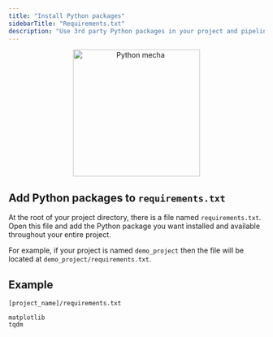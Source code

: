 ```yaml
---
title: "Install Python packages"
sidebarTitle: "Requirements.txt"
description: "Use 3rd party Python packages in your project and pipelines."
---
```

<p align='center'>
<img
  alt="Python mecha"
  src="https://github.com/mage-ai/assets/blob/main/development/python-package.png?raw=true"
  width="250"
></img>
</p>

## Add Python packages to `requirements.txt`

At the root of your project directory, there is a file named `requirements.txt`. Open this file
and add the Python package you want installed and available throughout your entire project.

For example, if your project is named `demo_project` then the file will be located at
`demo_project/requirements.txt`.

## Example

`[project_name]/requirements.txt`

```
matplotlib
tqdm
```
